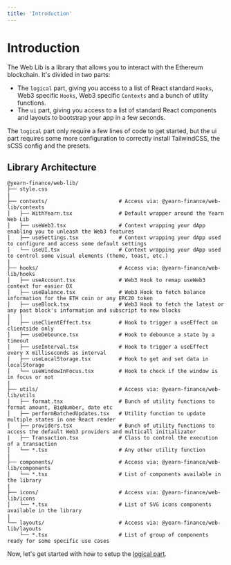 ```yaml
---
title: 'Introduction'
---
```



# Introduction
The Web Lib is a library that allows you to interact with the Ethereum blockchain. It's divided in two parts:
- The `logical` part, giving you access to a list of React standard `Hooks`, Web3 specific `Hooks`, Web3 specific `Contexts` and a bunch of utility functions.
- The `ui` part, giving you access to a list of standard React components and layouts to bootstrap your app in a few seconds.  
  
The `logical` part only require a few lines of code to get started, but the ui part requires some more configuration to correctly install TailwindCSS, the sCSS config and the presets.  

## Library Architecture
```
@yearn-finance/web-lib/
├── style.css
|
├── contexts/                       # Access via: @yearn-finance/web-lib/contexts
│   ├── WithYearn.tsx               # Default wrapper around the Yearn Web Lib
│   ├── useWeb3.tsx                 # Context wrapping your dApp enabling you to unleash the Web3 features
│   ├── useSettings.tsx             # Context wrapping your dApp used to configure and access some default settings
│   └── useUI.tsx                   # Context wrapping your dApp used to control some visual elements (theme, toast, etc.)
|
├── hooks/                          # Access via: @yearn-finance/web-lib/hooks
│   ├── useAccount.tsx              # Web3 Hook to remap useWeb3 context for easier DX
│   ├── useBalance.tsx              # Web3 Hook to fetch balance information for the ETH coin or any ERC20 token
│   ├── useBlock.tsx                # Web3 Hook to fetch the latest or any past block's information and subscript to new blocks
|	|
│   ├── useClientEffect.tsx         # Hook to trigger a useEffect on clientside only
│   ├── useDebounce.tsx             # Hook to debounce a state by a timeout
│   ├── useInterval.tsx             # Hook to trigger a useEffect every X milliseconds as interval
│   ├── useLocalStorage.tsx         # Hook to get and set data in localStorage
│   └── useWindowInFocus.tsx        # Hook to check if the window is in focus or not
|
├── utils/                          # Access via: @yearn-finance/web-lib/utils
│   ├── format.tsx                  # Bunch of utility functions to format amount, BigNumber, date etc
│   ├── performBatchedUpdates.tsx   # Utility function to update multiple states in one React render
│   ├── providers.tsx               # Bunch of utility functions to access the default Web3 providers and multicall initializator
|	├── Transaction.tsx             # Class to control the execution of a transaction
│   └── *.tsx                       # Any other utility function
|
├── components/                     # Access via: @yearn-finance/web-lib/components
│   └── *.tsx                       # List of components available in the library
|
├── icons/                          # Access via: @yearn-finance/web-lib/icons
│   └── *.tsx                       # List of SVG icons components available in the library
|
└── layouts/                        # Access via: @yearn-finance/web-lib/layouts
    └── *.tsx                       # List of group of components ready for some specific use cases
```

Now, let's get started with how to setup the [logical part](/docs/install/setup-contexts-hooks).